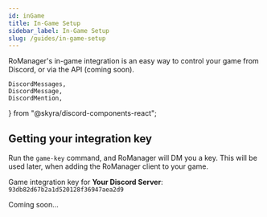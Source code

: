```yaml
---
id: inGame
title: In-Game Setup
sidebar_label: In-Game Setup
slug: /guides/in-game-setup
---
```


RoManager's in-game integration is an easy way to control your game from Discord, or via the API (coming soon).

	DiscordMessages,
	DiscordMessage,
	DiscordMention,
} from "@skyra/discord-components-react";


## Getting your integration key

Run the `game-key` command, and RoManager will DM you a key. This will be used later, when adding the RoManager client to your game.

<DiscordMessages>
	<DiscordMessage
		author="Camptie"
		verified={true}
		bot={true}
	>
		Game integration key for <b>Your Discord Server</b>:<br />
		<code class="discord-codeblock">93db82d67b2a1d520128f36947aea2d9</code>
	</DiscordMessage>
</DiscordMessages>
<br />

Coming soon...

